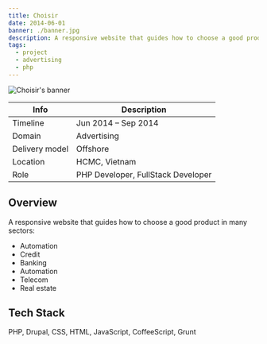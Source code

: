 ```yaml
---
title: Choisir
date: 2014-06-01
banner: ./banner.jpg
description: A responsive website that guides how to choose a good product in many sectors.
tags:
  - project
  - advertising
  - php
---
```


![Choisir's banner](./choisir.png)

| Info           | Description                        |
| -------------- | ---------------------------------- |
| Timeline       | Jun 2014 – Sep 2014                |
| Domain         | Advertising                        |
| Delivery model | Offshore                           |
| Location       | HCMC, Vietnam                      |
| Role           | PHP Developer, FullStack Developer |

## Overview

A responsive website that guides how to choose a good product in many sectors:

- Automation
- Credit
- Banking
- Automation
- Telecom
- Real estate

## Tech Stack

PHP, Drupal, CSS, HTML, JavaScript, CoffeeScript, Grunt
